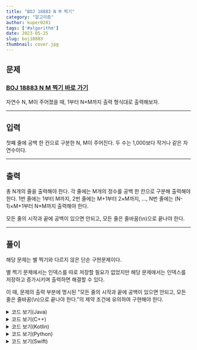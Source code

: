 ---
title: "BOJ 18883 N M 찍기"
category: "알고리즘"
author: kuper0201
tags: ['#algorithm']
date: 2023-05-25
slug: boj18883
thumbnail: cover.jpg
---


## 문제

### <a href="https://boj.kr/18883" target="_blank">BOJ 18883 N M 찍기 바로 가기</a>

자연수 N, M이 주어졌을 때, 1부터 N×M까지 출력 형식대로 출력해보자.

---

## 입력

첫째 줄에 공백 한 칸으로 구분한 N, M이 주어진다. 두 수는 1,000보다 작거나 같은 자연수이다.

---

## 출력

총 N개의 줄을 출력해야 한다. 각 줄에는 M개의 정수를 공백 한 칸으로 구분해 출력해야 한다. 1번 줄에는 1부터 M까지, 2번 줄에는 M+1부터 2×M까지, ..., N번 줄에는 (N-1)×M+1부터 N×M까지 출력해야 한다.

모든 줄의 시작과 끝에 공백이 있으면 안되고, 모든 줄은 줄바꿈(\n)으로 끝나야 한다.

---

## 풀이

해당 문제는 별 찍기와 다르지 않은 단순 구현문제이다.

별 찍기 문제에서는 인덱스를 따로 저장할 필요가 없었지만 해당 문제에서는 인덱스를 저장하고 증가시키며 출력하면 해결할 수 있다.

이 때, 문제의 출력 부분에 명시된 "모든 줄의 시작과 끝에 공백이 있으면 안되고, 모든 줄은 줄바꿈(\n)으로 끝나야 한다."의 제약 조건에 유의하여 구현해야 한다.

<details markdown="1">
<summary>코드 보기(Java)</summary>

```javascript
import java.io.*;

public class Main {
    public static void main(String[] args) throws IOException {
        BufferedReader br = new BufferedReader(new InputStreamReader(System.in));
        StringBuilder sb = new StringBuilder();
        
        // N, M 입력
        String[] s = br.readLine().split(" ");
        int N = Integer.parseInt(s[0]);
        int M = Integer.parseInt(s[1]);

        int idx = 1; // 인덱스 변수
        for(int i = 0; i < N; i++) {
            for(int j = 0; j < M; j++) {
                if(j == M - 1) sb.append(idx +"\n"); // 마지막일 경우 다음줄로
                else sb.append(idx +" "); // 마지막이 아닐 경우 한칸 띄기
                idx++;
            }
        }

        System.out.println(sb);
    }
}
```
</details>

<details markdown="1">
<summary>코드 보기(C++)</summary>

```cpp
#include <iostream>
#include <string>

#define fastio ios_base::sync_with_stdio(false); cin.tie(nullptr); cout.tie(nullptr)
#define endl '\n'

using namespace std;

int main() {
    fastio;
    
    // N, M 입력
    int N, M;
    cin >> N >> M;
    
    int idx = 1; // 인덱스 변수
    for(int i = 0; i < N; i++) {
        for(int j = 0; j < M; j++) {
            if(j == M - 1) cout << idx << endl; // 마지막일 경우 다음줄로
            else cout << idx << " "; // 마지막이 아닐 경우 한칸 띄기
            idx++;
        }
    }
    
    return 0;
}
```
</details>

<details markdown="1">
<summary>코드 보기(Kotlin)</summary>

```javascript
fun main(args: Array<String>) = with(System.`in`.bufferedReader()) {
    // N, M 입력
    var s = readLine().split(" ")
    var N = s[0].toInt()
    var M = s[1].toInt()
    
    var sb = StringBuilder()
    var idx = 1 // 인덱스 변수
    for(i in 0 until N) {
        for(j in 0 until M) {
            if(j == M - 1) { // 마지막일 경우 다음줄로
                sb.append(idx.toString() +"\n")
            } else { // 마지막이 아닐 경우 한칸 띄기
                sb.append(idx.toString() +" ")
            }
            
            idx++
        }
    }

    print(sb)
}
```
</details>

<details markdown="1">
<summary>코드 보기(Python)</summary>

```python
from sys import stdin

def main():
    # N, M 입력
    s = stdin.readline().split(' ')
    N = int(s[0])
    M = int(s[1])

    sb = []
    idx = 1 # 인덱스 변수
    for i in range(0, N):
        for j in range(0, M):
            if j == M - 1: # 마지막일 경우 다음줄로
                sb.append(str(idx) +"\n")
            else: # 마지막이 아닐 경우 한칸 띄기
                sb.append(str(idx) +" ")
            idx += 1

    print("".join(sb))

if __name__ == "__main__":
    main()
```
</details>

<details markdown="1">
<summary>코드 보기(Swift)</summary>

```cpp
import Foundation

func main() {
    // N, M 입력
    var s = readLine()!.split(separator: " ")
    var N = Int(s[0])!
    var M = Int(s[1])!
    
    var sb = ""
    var idx = 1 // 인덱스 변수
    for i in 0..<N {
        for j in 0..<M {
            if j == M - 1 { // 마지막일 경우 다음줄로
                sb.write(String(idx))
                sb.write("\n")
            } else { // 마지막이 아닐 경우 한칸 띄기
                sb.write(String(idx))
                sb.write(" ")
            }
            idx += 1
        }
    }
    
    print(sb)
}

main()
```
</details>
